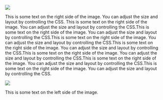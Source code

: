 
::: {.no-margin}
::: {.image-text-container}
![](image/index/mains.jpeg)

This is some text on the right side of the image. You can adjust the size and layout by controlling the CSS. This is some text on the right side of the image. You can adjust the size and layout by controlling the CSS.This is some text on the right side of the image. You can adjust the size and layout by controlling the CSS.This is some text on the right side of the image. You can adjust the size and layout by controlling the CSS.This is some text on the right side of the image. You can adjust the size and layout by controlling the CSS.This is some text on the right side of the image. You can adjust the size and layout by controlling the CSS.This is some text on the right side of the image. You can adjust the size and layout by controlling the CSS.This is some text on the right side of the image. You can adjust the size and layout by controlling the CSS.
:::
:::

::: {.no-margin}
::: {.image-text-container-reverse}
![](image/index/cafes.jpeg)

This is some text on the left side of the image.
:::
:::




<!-- verification -->

<a rel="me" style="display:none" href="https://github.com/ersatz-production">Hidden link used to verify my account on GitHub</a>
